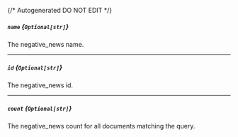 {/* Autogenerated DO NOT EDIT  */}
##### `name` *{`Optional[str]`}*
The negative_news name.

---
##### `id` *{`Optional[str]`}*
The negative_news id.

---
##### `count` *{`Optional[str]`}*
The negative_news count for all documents matching the query.


